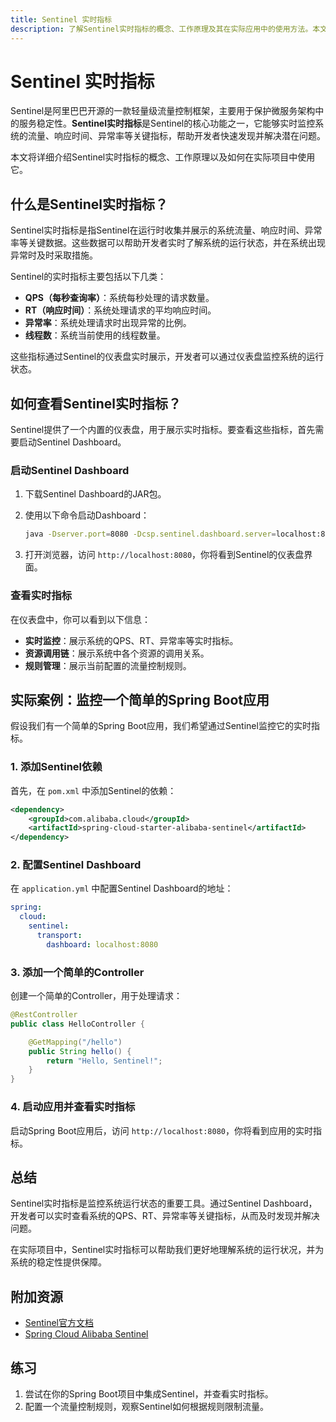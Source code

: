 ```yaml
---
title: Sentinel 实时指标
description: 了解Sentinel实时指标的概念、工作原理及其在实际应用中的使用方法。本文适合初学者，包含代码示例和实际案例。
---
```


# Sentinel 实时指标

Sentinel是阿里巴巴开源的一款轻量级流量控制框架，主要用于保护微服务架构中的服务稳定性。**Sentinel实时指标**是Sentinel的核心功能之一，它能够实时监控系统的流量、响应时间、异常率等关键指标，帮助开发者快速发现并解决潜在问题。

本文将详细介绍Sentinel实时指标的概念、工作原理以及如何在实际项目中使用它。

## 什么是Sentinel实时指标？

Sentinel实时指标是指Sentinel在运行时收集并展示的系统流量、响应时间、异常率等关键数据。这些数据可以帮助开发者实时了解系统的运行状态，并在系统出现异常时及时采取措施。

Sentinel的实时指标主要包括以下几类：

- **QPS（每秒查询率）**：系统每秒处理的请求数量。
- **RT（响应时间）**：系统处理请求的平均响应时间。
- **异常率**：系统处理请求时出现异常的比例。
- **线程数**：系统当前使用的线程数量。

这些指标通过Sentinel的仪表盘实时展示，开发者可以通过仪表盘监控系统的运行状态。

## 如何查看Sentinel实时指标？

Sentinel提供了一个内置的仪表盘，用于展示实时指标。要查看这些指标，首先需要启动Sentinel Dashboard。

### 启动Sentinel Dashboard

1. 下载Sentinel Dashboard的JAR包。
2. 使用以下命令启动Dashboard：

   ```bash
   java -Dserver.port=8080 -Dcsp.sentinel.dashboard.server=localhost:8080 -Dproject.name=sentinel-dashboard -jar sentinel-dashboard.jar
   ```

3. 打开浏览器，访问 `http://localhost:8080`，你将看到Sentinel的仪表盘界面。

### 查看实时指标

在仪表盘中，你可以看到以下信息：

- **实时监控**：展示系统的QPS、RT、异常率等实时指标。
- **资源调用链**：展示系统中各个资源的调用关系。
- **规则管理**：展示当前配置的流量控制规则。

## 实际案例：监控一个简单的Spring Boot应用

假设我们有一个简单的Spring Boot应用，我们希望通过Sentinel监控它的实时指标。

### 1. 添加Sentinel依赖

首先，在 `pom.xml` 中添加Sentinel的依赖：

```xml
<dependency>
    <groupId>com.alibaba.cloud</groupId>
    <artifactId>spring-cloud-starter-alibaba-sentinel</artifactId>
</dependency>
```

### 2. 配置Sentinel Dashboard

在 `application.yml` 中配置Sentinel Dashboard的地址：

```yaml
spring:
  cloud:
    sentinel:
      transport:
        dashboard: localhost:8080
```

### 3. 添加一个简单的Controller

创建一个简单的Controller，用于处理请求：

```java
@RestController
public class HelloController {

    @GetMapping("/hello")
    public String hello() {
        return "Hello, Sentinel!";
    }
}
```

### 4. 启动应用并查看实时指标

启动Spring Boot应用后，访问 `http://localhost:8080`，你将看到应用的实时指标。

## 总结

Sentinel实时指标是监控系统运行状态的重要工具。通过Sentinel Dashboard，开发者可以实时查看系统的QPS、RT、异常率等关键指标，从而及时发现并解决问题。

在实际项目中，Sentinel实时指标可以帮助我们更好地理解系统的运行状况，并为系统的稳定性提供保障。

## 附加资源

- [Sentinel官方文档](https://github.com/alibaba/Sentinel/wiki)
- [Spring Cloud Alibaba Sentinel](https://github.com/alibaba/spring-cloud-alibaba/wiki/Sentinel)

## 练习

1. 尝试在你的Spring Boot项目中集成Sentinel，并查看实时指标。
2. 配置一个流量控制规则，观察Sentinel如何根据规则限制流量。

